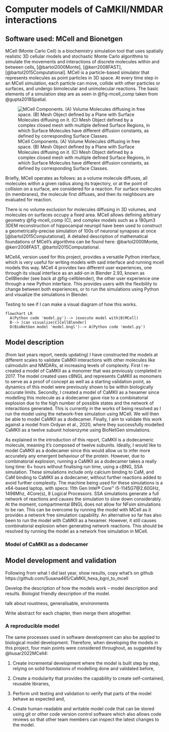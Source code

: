 # Computer models of CaMKII/NMDAR interactions

## Software used: MCell and Bionetgen

MCell (Monte Carlo Cell) is a biochemistry simulation tool that uses spatially realistic 3D cellular models and stochastic Monte Carlo algorithms to simulate the movements and interactions of discrete molecules within and between cells, [@bartol2000Monte], [@kerr2008FAST], [@bartol2015Computational]. MCell is a particle-based simulator that represents molecules as point particles in 3D space. At every time step in an MCell simulation, each particle can move, collide with other particles or surfaces, and undergo bimolecular and unimolecular reactions. The basic elements of a simulation step are as seen in @fig-mcell_comp taken from @gupta2018Spatial.

![MCell Components. (A) Volume Molecules diffusing in free space. (B) Mesh Object defined by a Plane with Surface Molecules diffusing on it. (C) Mesh Object defined by a complex closed mesh with multiple defined Surface  Regions, in which Surface Molecules have different diffusion constants, as defined by corresponding Surface Classes.](mcell_comp.png){#fig-mcell_comp} 

Briefly, MCell operates as follows: as a volume molecule diffuses, all molecules within a given radius along its trajectory, or at the point of collision on a surface, are considered for a reaction. For surface molecules (in membranes), the molecule first diffuses, and then its neighbours are evaluated for reaction. 

There is no volume exclusion for molecules diffusing in 3D volumes, and molecules on surfaces occupy a  fixed area. MCell allows defining arbitrary geometry @fig-mcell_comp (C), and complex models such as a 180μm3 3DEM reconstruction of hippocampal neuropil have been used to construct a geometrically-precise simulation of 100s of neuronal synapses at once [@bartol2015Computational]. A detailed description of mathematical foundations of MCell’s algorithms can be found here: @bartol2000Monte, @kerr2008FAST, @bartol2015Computational.

MCell4, version used for this project, provides a versatile Python interface, which is very useful for writing models with said interface and running mcell models this way.  MCell 4 provides two different user experiences, one through its visual interface as an add-on in Blender 2.93, known as CellBlender (see back at @fig-cellblender), the other user experience one through a new Python interface. This provides users with the flexibility to change between both experiences, or to run the simulations using Python and visualize the simulations in Blender. 

Testing to see if I can make a visual diagram of how this works.
```mermaid
flowchart LR
  A(Python code 'model.py')--> |execute model with|B(MCell)
  B--> |can visualize|C[CellBlender]
  D(BioNetGen model 'model.bngl')--> A(Python code 'model.py')
```


## Model description

(from last years report, needs updating)
I have constructed the models at different scales to validate CaMKII interactions with other molecules like calmodulin and NMDARs, at increasing levels of complexity. First I re-created a model of CaMKII as a monomer that was previously completed in 2017. The model created uses cBNGL and represents CaMKII as monomers to serve as a proof of concept as well as a starting validation point, as dynamics of this model were previously shown to be within biologically accurate limits. Secondly, I created a model of CaMKII as a hexamer since modelling this molecule as a dodecamer gave rise to a combinatorial explosion due to the high number of possible states and the network of interactions generated. This is currently in the works of being resolved as I run the model using the network-free simulation using MCell. We will then be able to model CaMKII as a dodecamer. Finally, I aim to validate this work against a model from Ordyan et al., 2020, where they successfully modelled CaMKII as a twelve subunit holoenzyme using BioNetGen simulations. 

As explained in the introduction of this report, CaMKII is a dodecameric molecule, meaning it’s composed of twelve subunits. Ideally, I would like to model CaMKII as a dodecamer since this would allow us to infer more accurately any emergent behaviour of the protein. However, due to combinatorial explosion, running a CaMKII as a dodecamer takes a really long time: 6+ hours without finalising run time, using a cBNG, SSA simulation. These simulations include only calcium binding to CaM, and CaM binding to CaMKII as a dodecamer, without further reactions added to avoid further complexity. The machine being used for these simulations is a x64-based laptop, with specs: 11th Gen Intel® Core™ i5-1145G7@2.60GHz, 1498Mhz, 4Core(s), 8 Logical Processors. SSA simulations generate a full network of reactions and causes the simulation to slow down considerably. At the moment, compartmental BNGL does not allow for NFsim simulations to be ran. This can be overcome by running the model with MCell as it provides a network free simulation capability. An alternative so far has also been to run the model with CaMKII as a hexamer. However, it still causes combinatorial explosion when generating network reactions. This should be resolved by running the model as a network free simulation in MCell.

### Model of CaMKII as a dodecamer

## Model development and validation
Following from what I did last year, show results, copy what's on github https://github.com/Susana465/CaMKII_hexa_bgnl_to_mcell

Develop the description of how the models work – model description and results. Biologist friendly description of the model. 

talk about roustness, generalisable, environments

Write abstract for each chapter, then merge them altogether.  

### A reproducible model

The same processes used in software development can also be applied to biological model development. Therefore, when developing the models in this project, four main points were considered throughout, as suggested by @husar2022MCell4:

1.	Create incremental development where the model is built step by step, relying on solid foundations of modelling done and validated before, 

2.	Create a modularity that provides the capability to create self-contained, reusable libraries,

3.	Perform unit testing and validation to verify that parts of the model behave as expected and,

4.	Create human-readable and writable model code that can be stored using git or other code version control software which also allows code reviews so that other team members can inspect the latest changes to the model.
